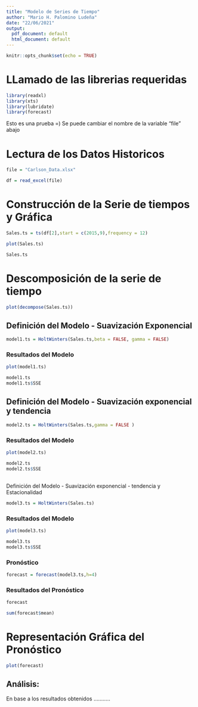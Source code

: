 ```yaml
---
title: "Modelo de Series de Tiempo"
author: "Mario H. Palomino Ludeña"
date: "22/06/2021"
output:
  pdf_document: default
  html_document: default
---
```


```r
knitr::opts_chunk$set(echo = TRUE)
```


# LLamado de las librerias requeridas
```r
library(readxl)
library(xts)
library(lubridate)
library(forecast)

```

Esto es una prueba =)
Se puede cambiar el nombre de la variable "file" abajo

# Lectura de los Datos Historicos
```r
file = "Carlson_Data.xlsx"

df = read_excel(file)
```

# Construcción de la Serie de tiempos y Gráfica
```r
Sales.ts = ts(df[2],start = c(2015,9),frequency = 12)

plot(Sales.ts)

Sales.ts

```




# Descomposición de la serie de tiempo
```r
plot(decompose(Sales.ts))

```


## Definición del Modelo - Suavización Exponencial
```r
model1.ts = HoltWinters(Sales.ts,beta = FALSE, gamma = FALSE)

```

### Resultados del Modelo
```r
plot(model1.ts)

model1.ts
model1.ts$SSE
```


## Definición del Modelo - Suavización exponencial y tendencia
```r
model2.ts = HoltWinters(Sales.ts,gamma = FALSE )
```

### Resultados del Modelo
```r
plot(model2.ts)

model2.ts
model2.ts$SSE
```
##
Definición del Modelo - Suavización exponencial - tendencia y Estacionalidad
```r
model3.ts = HoltWinters(Sales.ts)
```

### Resultados del Modelo
```r
plot(model3.ts)

model3.ts
model3.ts$SSE
```
### Pronóstico
```r
forecast = forecast(model3.ts,h=4)

```

### Resultados del Pronóstico
```r
forecast

sum(forecast$mean)


```


# Representación Gráfica del Pronóstico
```r
plot(forecast)
```
## Análisis:
  En base a los resultados obtenidos ...........


